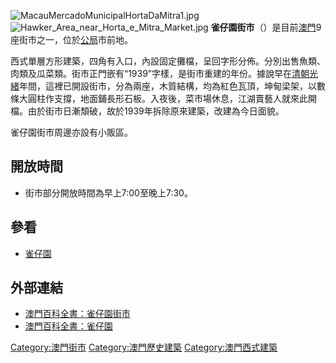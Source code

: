 [[File:MacauMercadoMunicipalHortaDaMitra1.jpg|thumb]]
[[File:Hawker_Area_near_Horta_e_Mitra_Market.jpg|thumb]]
'''雀仔園街市'''（{{lang-pt|'''Mercado Municipal Horta da Mitra'''}}）是目前[[澳門|澳門]]9座街市之一，位於[[澳門議事公局|公局]]市前地。

西式單層方形建築，四角有入口，內設固定攤檔，呈回字形分佈。分別出售魚類、肉類及瓜菜類。街市正門嵌有“1939”字樣，是街市重建的年份。據說早在[[清朝|清朝]][[光緒|光緒]]年間，這裡已開設街市，分為兩座，木質結構，均為紅色瓦頂，坤甸梁架，以數條大圓柱作支撐，地面鋪長形石板。入夜後，菜市場休息，江湖賣藝人就來此開檔。由於街市日漸頽破，故於1939年拆除原來建築，改建為今日面貌。

雀仔園街市周邊亦設有小販區。

== 開放時間 ==
*街市部分開放時間為早上7:00至晚上7:30。

== 參看 ==
*[[雀仔園|雀仔園]]

== 外部連結 ==
*[https://web.archive.org/web/20070401095157/http://www.macaudata.com/macauweb/Encyclopedia/html/34105.htm 澳門百科全書：雀仔園街市]
*[https://web.archive.org/web/20070331011402/http://www.macaudata.com/macauweb/Encyclopedia/html/34104.htm 澳門百科全書：雀仔園]

{{澳門街市}}
[[Category:澳門街市|Category:澳門街市]]
[[Category:澳門歷史建築|Category:澳門歷史建築]]
[[Category:澳門西式建築|Category:澳門西式建築]]